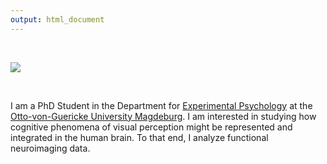 ```yaml
---
output: html_document
---
```


<br/>

<img src="images/me.png" class="center">

<br/>

<p class="russiannovelnarrow">I am a PhD Student in the Department for [Experimental Psychology](http://www.ipsy.ovgu.de/en/exppsy.html) at the [Otto-von-Guericke University Magdeburg](https://www.uni-magdeburg.de/en/). I am interested in studying how cognitive phenomena of visual perception might be represented and integrated in the human brain. To that end, I analyze functional neuroimaging data.</p>


